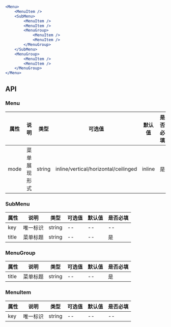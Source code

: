 ```jsx
<Menu>
    <MenuItem />
    <SubMenu>
        <MenuItem />
        <MenuItem />
        <MenuGroup>
            <MenuItem />
            <MenuItem />
        </MenuGroup>
    </SubMenu>
    <MenuGroup>
        <MenuItem />
        <MenuItem />
    </MenuGroup>
</Menu>
```

## API

### Menu

| 属性 | 说明         | 类型   | 可选值                               | 默认值 | 是否必填 |
| ---- | ------------ | ------ | ------------------------------------ | ------ | -------- |
| mode | 菜单展现形式 | string | inline/vertical/horizontal/ceilinged | inline | 是       |

### SubMenu

| 属性  | 说明     | 类型   | 可选值 | 默认值 | 是否必填 |
| ----- | -------- | ------ | ------ | ------ | -------- |
| key   | 唯一标识 | string | --     | --     | --       |
| title | 菜单标题 | string | --     | --     | 是       |

### MenuGroup

| 属性  | 说明     | 类型   | 可选值 | 默认值 | 是否必填 |
| ----- | -------- | ------ | ------ | ------ | -------- |
| title | 菜单标题 | string | --     | --     | 是       |

### MenuItem

| 属性 | 说明     | 类型   | 可选值 | 默认值 | 是否必填 |
| ---- | -------- | ------ | ------ | ------ | -------- |
| key  | 唯一标识 | string | --     | --     | --       |
